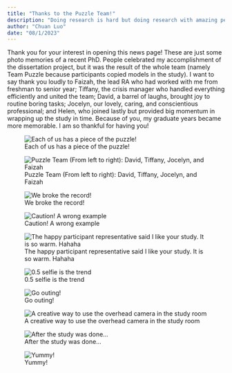```yaml
---
title: "Thanks to the Puzzle Team!"
description: "Doing research is hard but doing research with amazing people is not"
author: "Chuan Luo"
date: "08/1/2023"
---
```


Thank you for your interest in opening this news page! These are just some photo memories of a recent PhD. People celebrated my accomplishment of the dissertation project, but it was the result of the whole team (namely Team Puzzle because participants copied models in the study). I want to say thank you loudly to Faizah, the lead RA who had worked with me from freshman to senior year; Tiffany, the crisis manager who handled everything efficiently and united the team; David, a barrel of laughs, brought joy to routine boring tasks; Jocelyn, our lovely, caring, and conscientious professional; and Helen, who joined lastly but provided  big momentum in wrapping up the study in time. Because of you, my graduate years became more memorable. I am so thankful for having you!

![Each of us has a piece of the puzzle!](2023-images/puzzle/6.jpeg)

![Puzzle Team (From left to right): David, Tiffany, Jocelyn, and Faizah](2023-images/puzzle/1.jpeg){#fig2}

![We broke the record!](2023-images/puzzle/3.jpeg)

![Caution! A wrong example](2023-images/puzzle/4.jpeg)


![The happy participant representative said I like your study. It is so warm. Hahaha](2023-images/puzzle/5.jpeg)

![0.5 selfie is the trend](2023-images/puzzle/2.jpeg)

![Go outing!](2023-images/puzzle/7.jpeg)

![A creative way to use the overhead camera in the study room](2023-images/puzzle/8.jpeg)

![After the study was done...](2023-images/puzzle/9.jpeg)

![Yummy!](2023-images/puzzle/10.jpeg)
